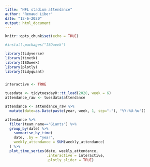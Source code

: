 ```yaml
---
title: "NFL stadium attendance"
author: "Renaud Liber"
date: "12-6-2020"
output: html_document
---
```


```r
knitr::opts_chunk$set(echo = TRUE)
```


```r
#install.packages("ISOweek")

library(tidyverse)
library(timetk)
library(ISOweek)
library(plotly)
library(tidyquant)


interactive <- TRUE

```


```r

tuesdata <- tidytuesdayR::tt_load(2020, week = 6)
attendance_raw <- tuesdata$attendance

```


```r
attendance <- attendance_raw %>% 
  mutate(date=as.Date(paste(year, week, 1, sep="-"), "%Y-%U-%u"))

```



```r
attendance %>%
  filter(team_name=="Giants") %>% 
  group_by(date) %>% 
    summarise_by_time(
    date, .by = "year",
    weekly_attendance = SUM(weekly_attendance)
  ) %>% 
  plot_time_series(date, weekly_attendance,
                   .interactive = interactive,
                   .plotly_slider = TRUE)
```

